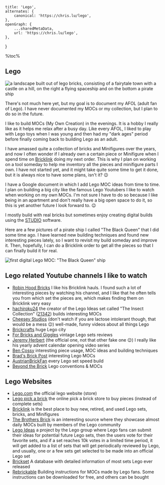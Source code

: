 
    title: 'Lego',
    alternates: {
        canonical: 'https://chris.lu/lego',
    },
    openGraph: {
        ...sharedMetaData,
        url: 'https://chris.lu/lego',
    },
}

%toc%

<article>

# Lego

![a landscape built out of lego bricks, consisting of a fairytale town with a castle on a hill, on the right a flying spaceship and on the bottom a pirate ship](../../public/assets/images/app/lego/banner.png '{ banner }')

There's not much here yet, but my goal is to document my AFOL (adult fan of Lego). I have never documented my MOCs or my collection, but I plan to do so in the future.

I like to build MOCs (My Own Creation) in the evenings. It is a hobby I really like as it helps me relax after a busy day. Like every AFOL, I liked to play with Lego toys when I was young and then had my "dark ages" period before finally coming back to building Lego as an adult.

I have amassed quite a collection of bricks and Minifigures over the years, and now I often wonder if I already own a certain piece or Minifigure when I spend time on [Bricklink](https://www.bricklink.com) doing my next order. This is why I plan on working on a tool someday to help me inventory all the pieces and minifigure parts I own. I have not started yet, and it might take quite some time to get it done, but it is always nice to have some plans, isn't it? 😉

I have a Google document in which I add Lego MOC ideas from time to time. I plan on building a big city like the famous Lego Youtubers I like to watch when working on my own MOCs. I'm not sure I have to do so because I like being in an apartment and don't really have a big open space to do it, so this is yet another future I look forward to. 😉

I mostly build with real bricks but sometimes enjoy creating digital builds using the [STUDIO](https://www.bricklink.com/v3/studio/download.page) software. 

Here are a few pictures of a pirate ship I called "The Black Queen" that I did some time ago. I have learned new building techniques and found new interesting pieces lately, so I want to revisit my build someday and improve it. Then, hopefully, I can do a Bricklink order to get all the pieces so that I can finally build it for real.

![first digital Lego MOC: "The Black Queen" ship](../../public/assets/images/app/lego/the_black_queen_01.png)

## Lego related Youtube channels I like to watch

* [Robin Hood Bricks](https://www.youtube.com/@RobinHoodBricks) I like his Bricklink hauls. I found such a lot of interesting pieces by watching his channel, and I like that he often tells you from which set the pieces are, which makes finding them on Bricklink very easy
* [hachiroku24](https://www.youtube.com/@hachiroku24) the creator of the Lego Ideas set called "The Insect Collection" ([21342](https://www.lego.com/en-us/product/the-insect-collection-21342)) builds interesting MOCs
* [Cheesey Studios](https://www.youtube.com/@CheeseyStudios) (don't watch if you are lactose intolerant though, that would be a mess 😉) well-made, funny videos about all things Lego
* [Brickcrafts](https://www.youtube.com/@Brick_Crafts) huge Lego city
* [For Bricks and Giggles](https://www.youtube.com/@ForBricksandGiggles) vintage Lego sets reviews
* [Jeremy Herbert](https://www.youtube.com/@jeremyherbertofficial) (the official one, not that other fake one 😉) I really like his yearly advent calendar opening video series
* [Ben Cossy](https://www.youtube.com/@BenCossyOfficial) interesting piece usage, MOC ideas and building techniques
* [Brad's Brick Post](https://www.youtube.com/@bradsbrickpost) interesting Lego MOCs
* [AustrianBrickFan](https://www.youtube.com/@AustrianBrickFan) every Lego set speed build
* [Beyond the Brick](https://www.youtube.com/@BeyondtheBrick) Lego conventions & MOCs

## Lego Websites

* [Lego.com](https://www.lego.com/) the official lego website (store)
* [Lego pick a brick](https://www.lego.com/en-us/pick-and-build/pick-a-brick) the online pick a brick store to buy pieces (instead of complete sets)
* [Bricklink](https://www.bricklink.com/) is the best place to buy new, retired, and used Lego sets, bricks, and Minifigures
* [The Brothers Brick](https://www.brothers-brick.com/) is an interesting source where they showcase almost daily MOCs built by members of the Lego community
* [Lego Ideas](https://ideas.lego.com/) a project by the Lego group where Lego fans can submit their ideas for potential future Lego sets, then the users vote for their favorite sets, and if a set reaches 10k votes in a limited time period, it will get added to a list of sets that will get periodically reviewed by Lego, and usually, one or a few sets get selected to be made into an official Lego set
* [Brickset](https://brickset.com/) A database with detailed information of most sets Lego ever released
* [Rebrickable](https://rebrickable.com/) Building instructions for MOCs made by Lego fans. Some instructions can be downloaded for free, and others can be bought

</article>
